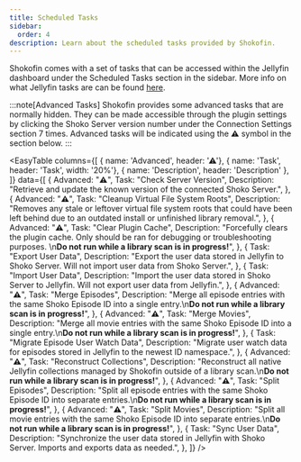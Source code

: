 ```yaml
---
title: Scheduled Tasks
sidebar:
  order: 4
description: Learn about the scheduled tasks provided by Shokofin.
---
```



Shokofin comes with a set of tasks that can be accessed within the Jellyfin dashboard under the Scheduled Tasks section
in the sidebar. More info on what Jellyfin tasks are can be found
[here](https://jellyfin.org/docs/general/server/tasks/).

:::note[Advanced Tasks]
  Shokofin provides some advanced tasks that are normally hidden. They can be made accessible through the plugin
  settings by clicking the Shoko Server version number under the Connection Settings section 7 times. Advanced tasks
  will be indicated using the **⚠** symbol in the section below.
:::

<EasyTable
  columns={[
    { name: 'Advanced', header: '⚠'},
    { name: 'Task', header: 'Task', width: '20%'},
    { name: 'Description', header: 'Description' },
  ]}
  data={[
    {
      Advanced: "**⚠**",
      Task: "Check Server Version",
      Description: "Retrieve and update the known version of the connected Shoko Server.",
    },
    {
      Advanced: "**⚠**",
      Task: "Cleanup Virtual File System Roots",
      Description: "Removes any stale or leftover virtual file system roots that could have been left behind due to an outdated install or unfinished library removal.",
    },
    {
      Advanced: "**⚠**",
      Task: "Clear Plugin Cache",
      Description: "Forcefully clears the plugin cache. Only should be ran for debugging or troubleshooting purposes. \n**Do not run while a library scan is in progress!**",
    },
    {
      Task: "Export User Data",
      Description: "Export the user data stored in Jellyfin to Shoko Server. Will not import user data from Shoko Server.",
    },
    {
      Task: "Import User Data",
      Description: "Import the user data stored in Shoko Server to Jellyfin. Will not export user data from Jellyfin.",
    },
    {
      Advanced: "**⚠**",
      Task: "Merge Episodes",
      Description: "Merge all episode entries with the same Shoko Episode ID into a single entry.\n**Do not run while a library scan is in progress!**",
    },
    {
      Advanced: "**⚠**",
      Task: "Merge Movies",
      Description: "Merge all movie entries with the same Shoko Episode ID into a single entry.\n**Do not run while a library scan is in progress!**",
    },
    {
      Task: "Migrate Episode User Watch Data",
      Description: "Migrate user watch data for episodes stored in Jellyfin to the newest ID namespace.",
    },
    {
      Advanced: "**⚠**",
      Task: "Reconstruct Collections",
      Description: "Reconstruct all native Jellyfin collections managed by Shokofin outside of a library scan.\n**Do not run while a library scan is in progress!**",
    },
    {
      Advanced: "**⚠**",
      Task: "Split Episodes",
      Description: "Split all episode entries with the same Shoko Episode ID into separate entries.\n**Do not run while a library scan is in progress!**",
    },
    {
      Advanced: "**⚠**",
      Task: "Split Movies",
      Description: "Split all movie entries with the same Shoko Episode ID into separate entries.\n**Do not run while a library scan is in progress!**",
    },
    {
      Task: "Sync User Data",
      Description: "Synchronize the user data stored in Jellyfin with Shoko Server. Imports and exports data as needed.",
    },
  ]}
/>